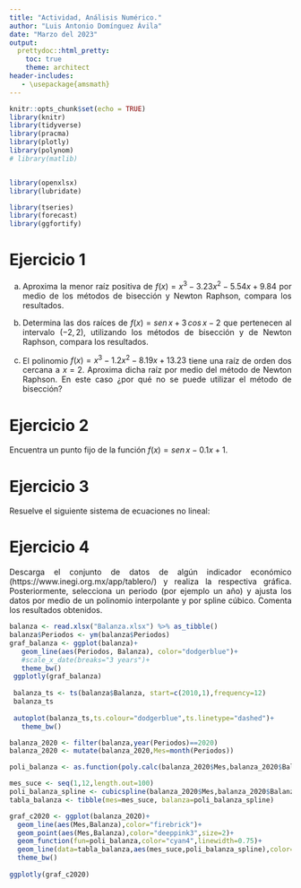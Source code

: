 ```yaml
---
title: "Actividad, Análisis Numérico."
author: "Luis Antonio Domínguez Ávila"
date: "Marzo del 2023"
output: 
  prettydoc::html_pretty:
    toc: true
    theme: architect
header-includes:
   - \usepackage{amsmath}
---
```





<style>
body {
text-align: justify}
</style>



```r
knitr::opts_chunk$set(echo = TRUE)
library(knitr)
library(tidyverse)
library(pracma)
library(plotly)
library(polynom)
# library(matlib)


library(openxlsx)
library(lubridate)

library(tseries)
library(forecast)
library(ggfortify)
```


# Ejercicio 1 

a) Aproxima la menor raíz positiva de $f(x)=x^3-3.23x^2-5.54x+9.84$ por medio de los métodos de bisección y Newton Raphson, compara los resultados.

b) Determina las dos raíces de $f(x)=sen\, x+3\,cos\, x-2$ que pertenecen al intervalo $(-2,2)$, utilizando los métodos de bisección y de Newton Raphson, compara los resultados.

c) El polinomio $f(x)=x^3-1.2x^2-8.19x+13.23$ tiene una raíz de orden dos cercana a $x=2$. Aproxima dicha raíz por medio del método de Newton Raphson.  En este caso ¿por qué no se puede utilizar el método de bisección?



# Ejercicio 2

Encuentra un punto fijo de la función $f(x)=sen\,x-0.1x+1$.


# Ejercicio 3 

Resuelve el siguiente sistema de ecuaciones no lineal:

\begin{eqnarray}
-2x^3+3y^2+42&=&0\\
5x^2+3y^3-69&=&0
\end{eqnarray}



# Ejercicio 4

Descarga el conjunto de datos de algún indicador económico (https://www.inegi.org.mx/app/tablero/) y realiza la respectiva gráfica. Posteriormente, selecciona un periodo (por ejemplo un año) y ajusta los datos por medio de un polinomio interpolante y por spline cúbico. Comenta los resultados obtenidos. 

```r
balanza <- read.xlsx("Balanza.xlsx") %>% as_tibble()
balanza$Periodos <- ym(balanza$Periodos)
graf_balanza <- ggplot(balanza)+
   geom_line(aes(Periodos, Balanza), color="dodgerblue")+
   #scale_x_date(breaks="3 years")+
   theme_bw()
 ggplotly(graf_balanza)
 
 balanza_ts <- ts(balanza$Balanza, start=c(2010,1),frequency=12)
 balanza_ts
 
 autoplot(balanza_ts,ts.colour="dodgerblue",ts.linetype="dashed")+
   theme_bw()
```

```r
balanza_2020 <- filter(balanza,year(Periodos)==2020)
balanza_2020 <- mutate(balanza_2020,Mes=month(Periodos))

poli_balanza <- as.function(poly.calc(balanza_2020$Mes,balanza_2020$Balanza))

mes_suce <- seq(1,12,length.out=100)
poli_balanza_spline <- cubicspline(balanza_2020$Mes,balanza_2020$Balanza,mes_suce)
tabla_balanza <- tibble(mes=mes_suce, balanza=poli_balanza_spline)

graf_c2020 <- ggplot(balanza_2020)+
  geom_line(aes(Mes,Balanza),color="firebrick")+
  geom_point(aes(Mes,Balanza),color="deeppink3",size=2)+
  geom_function(fun=poli_balanza,color="cyan4",linewidth=0.75)+
  geom_line(data=tabla_balanza,aes(mes_suce,poli_balanza_spline),color="gold3")
  theme_bw()
  
ggplotly(graf_c2020)
```




